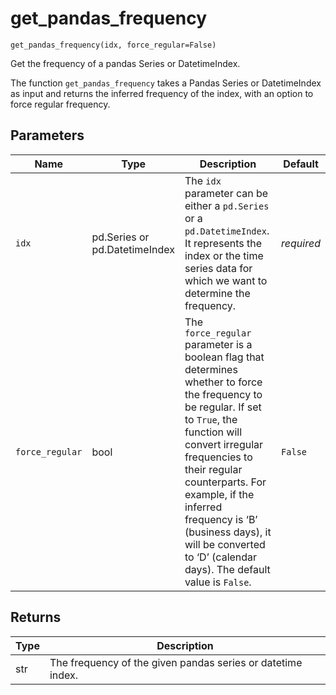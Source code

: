 # get_pandas_frequency { #pytimetk.get_pandas_frequency }

`get_pandas_frequency(idx, force_regular=False)`

Get the frequency of a pandas Series or DatetimeIndex.

The function `get_pandas_frequency` takes a Pandas Series or DatetimeIndex as input and returns the inferred frequency of the index, with an option to force regular frequency.

## Parameters

| Name            | Type                          | Description                                                                                                                                                                                                                                                                                                                                              | Default    |
|-----------------|-------------------------------|----------------------------------------------------------------------------------------------------------------------------------------------------------------------------------------------------------------------------------------------------------------------------------------------------------------------------------------------------------|------------|
| `idx`           | pd.Series or pd.DatetimeIndex | The `idx` parameter can be either a `pd.Series` or a `pd.DatetimeIndex`. It represents the index or the time series data for which we want to determine the frequency.                                                                                                                                                                                   | _required_ |
| `force_regular` | bool                          | The `force_regular` parameter is a boolean flag that determines whether to force the frequency to be regular. If set to `True`, the function will convert irregular frequencies to their regular counterparts. For example, if the inferred frequency is 'B' (business days), it will be converted to 'D' (calendar days). The default value is `False`. | `False`    |

## Returns

| Type   | Description                                                 |
|--------|-------------------------------------------------------------|
| str    | The frequency of the given pandas series or datetime index. |